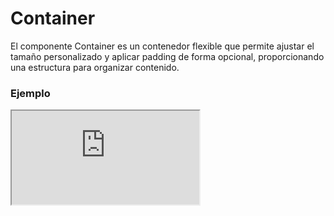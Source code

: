 # Container

El componente Container es un contenedor flexible que permite ajustar el tamaño personalizado y aplicar padding de forma opcional, proporcionando una estructura para organizar contenido.


### Ejemplo

<Iframe
  minHeightIframe="30dvh"
  src="https://fenextjs-component-storybook.vercel.app/iframe.html?args=&id=component-container--index&viewMode=story"
/>

### Importacion

Para importar el componente Container, se puede hacer desde fenextjs

```tsx copy
import { Container } from "fenextjs";
```

### Parametros

| Parametro        | Tipo      | Requerido | Default   | Descripcion                                                                 |
| ---------------- | --------- | --------- | --------- | --------------------------------------------------------------------------- |
| customSize       | number    | no        | undefined | Tamaño personalizado del contenedor, calculado como customSize / 16 \* rem. |
| usePaddingInline | boolean   | no        | true      | Determina si se aplica padding en el contenedor.                            |
| children         | ReactNode | no        | undefined | Contenido o elementos que se mostrarán dentro del contenedor.               |
| className        | string    | no        | ''        | Clase CSS para personalizar el contenedor.                                  |

### Storybook

Para ver el storybook del componente lo puede hacer con este [link](https://fenextjs-component-storybook.vercel.app/?path=/story/component-container--index)

### Usos

- Básico

```tsx copy
<Container>
  <div>Contenido</div>
</Container>
```

- Container con tamaño personalizado

```tsx copy
<Container customSize={48}>
  <div>Contenido</div>
</Container>
```

- Container sin padding

```tsx copy
<Container usePaddingInline={false}>
  <div>Contenido</div>
</Container>
```
